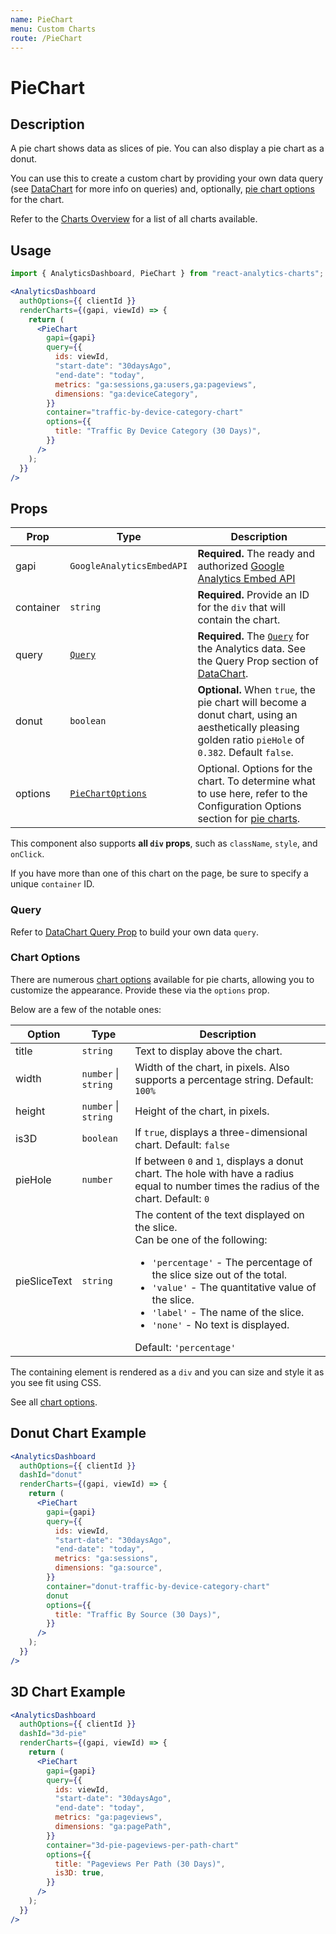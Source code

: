 ```yaml
---
name: PieChart
menu: Custom Charts
route: /PieChart
---
```



<h1>PieChart</h1>

## Description

A pie chart shows data as slices of pie. You can also display a pie chart as a donut.

You can use this to create a custom chart by providing your own data query (see [DataChart](/DataChart) for more info on queries) and,
optionally, [pie chart options](https://developers.google.com/chart/interactive/docs/gallery/piechart#configuration-options) for the chart.

Refer to the [Charts Overview](/charts) for a list of all charts available.

## Usage

```jsx
import { AnalyticsDashboard, PieChart } from "react-analytics-charts";
```

```jsx
<AnalyticsDashboard
  authOptions={{ clientId }}
  renderCharts={(gapi, viewId) => {
    return (
      <PieChart
        gapi={gapi}
        query={{
          ids: viewId,
          "start-date": "30daysAgo",
          "end-date": "today",
          metrics: "ga:sessions,ga:users,ga:pageviews",
          dimensions: "ga:deviceCategory",
        }}
        container="traffic-by-device-category-chart"
        options={{
          title: "Traffic By Device Category (30 Days)",
        }}
      />
    );
  }}
/>
```

## Props

| Prop      | Type                                                                                                             | Description                                                                                                                                                                                                               |
| --------- | ---------------------------------------------------------------------------------------------------------------- | ------------------------------------------------------------------------------------------------------------------------------------------------------------------------------------------------------------------------- |
| gapi      | `GoogleAnalyticsEmbedAPI`                                                                                        | **Required.** The ready and authorized [Google Analytics Embed API](https://justinmahar.github.io/react-use-analytics-api/)                                                                                               |
| container | `string`                                                                                                         | **Required.** Provide an ID for the `div` that will contain the chart.                                                                                                                                                    |
| query     | [`Query`](/DataChart#query-prop)                                                                                 | **Required.** The [`Query`](/DataChart#query-prop) for the Analytics data. See the Query Prop section of [DataChart](/DataChart).                                                                                         |
| donut     | `boolean`                                                                                                        | **Optional.** When `true`, the pie chart will become a donut chart, using an aesthetically pleasing golden ratio `pieHole` of `0.382`. Default `false`.                                                                   |
| options   | [`PieChartOptions`](https://developers.google.com/chart/interactive/docs/gallery/piechart#configuration-options) | Optional. Options for the chart. To determine what to use here, refer to the Configuration Options section for [pie charts](https://developers.google.com/chart/interactive/docs/gallery/piechart#configuration-options). |

This component also supports **all `div` props**, such as `className`, `style`, and `onClick`.

If you have more than one of this chart on the page, be sure to specify a unique `container` ID.

### Query

Refer to [DataChart Query Prop](/DataChart#query-prop) to build your own data `query`.

### Chart Options

There are numerous [chart options](https://developers.google.com/chart/interactive/docs/gallery/piechart#configuration-options) available for
pie charts, allowing you to customize the appearance. Provide these via the `options` prop.

Below are a few of the notable ones:

| Option       | Type                     | Description                                                                                                                                                                                                                                                                                                                               |
| ------------ | ------------------------ | ----------------------------------------------------------------------------------------------------------------------------------------------------------------------------------------------------------------------------------------------------------------------------------------------------------------------------------------- |
| title        | `string`                 | Text to display above the chart.                                                                                                                                                                                                                                                                                                          |
| width        | `number` &#124; `string` | Width of the chart, in pixels. Also supports a percentage string. Default: `100%`                                                                                                                                                                                                                                                         |
| height       | `number` &#124; `string` | Height of the chart, in pixels.                                                                                                                                                                                                                                                                                                           |
| is3D         | `boolean`                | If `true`, displays a three-dimensional chart. Default: `false`                                                                                                                                                                                                                                                                           |
| pieHole      | `number`                 | If between `0` and `1`, displays a donut chart. The hole with have a radius equal to number times the radius of the chart. Default: `0`                                                                                                                                                                                                   |
| pieSliceText | `string`                 | The content of the text displayed on the slice.<br/>Can be one of the following:<ul><li>`'percentage'` - The percentage of the slice size out of the total.</li><li>`'value'` - The quantitative value of the slice.</li><li>`'label'` - The name of the slice.</li><li>`'none'` - No text is displayed.</li></ul>Default: `'percentage'` |

The containing element is rendered as a `div` and you can size and style it as you see fit using CSS.

See all [chart options](https://developers.google.com/chart/interactive/docs/gallery/piechart#configuration-options).

## Donut Chart Example

```jsx
<AnalyticsDashboard
  authOptions={{ clientId }}
  dashId="donut"
  renderCharts={(gapi, viewId) => {
    return (
      <PieChart
        gapi={gapi}
        query={{
          ids: viewId,
          "start-date": "30daysAgo",
          "end-date": "today",
          metrics: "ga:sessions",
          dimensions: "ga:source",
        }}
        container="donut-traffic-by-device-category-chart"
        donut
        options={{
          title: "Traffic By Source (30 Days)",
        }}
      />
    );
  }}
/>
```

## 3D Chart Example

```jsx
<AnalyticsDashboard
  authOptions={{ clientId }}
  dashId="3d-pie"
  renderCharts={(gapi, viewId) => {
    return (
      <PieChart
        gapi={gapi}
        query={{
          ids: viewId,
          "start-date": "30daysAgo",
          "end-date": "today",
          metrics: "ga:pageviews",
          dimensions: "ga:pagePath",
        }}
        container="3d-pie-pageviews-per-path-chart"
        options={{
          title: "Pageviews Per Path (30 Days)",
          is3D: true,
        }}
      />
    );
  }}
/>
```

